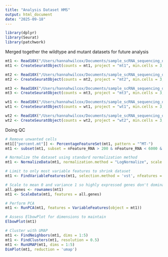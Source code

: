 ```yaml
---
title: "Analysis Dataset HMS"
output: html_document
date: "2025-09-18"
---
```


```r
library(dplyr)
library(Seurat)
library(patchwork)
```

Merged together the wildtype and mutant datasets for future analysis 
```r
mt1 <- Read10X("/Users/hannahwilcox/Documents/sample_scRNA_sequencing_data/mt1")
mt1 <- CreateSeuratObject(counts = mt1, project = "mt1", min.cells = 3, min.features = 200)

mt2 <- Read10X("/Users/hannahwilcox/Documents/sample_scRNA_sequencing_data/mt2")
mt2 <- CreateSeuratObject(counts = mt2, project = "mt2", min.cells = 3, min.features = 200)

mt3 <- Read10X("/Users/hannahwilcox/Documents/sample_scRNA_sequencing_data/mt3")
mt3 <- CreateSeuratObject(counts = mt3, project = "mt3", min.cells = 3, min.features = 200)

wt1 <- Read10X("/Users/hannahwilcox/Documents/sample_scRNA_sequencing_data/wt1")
wt1 <- CreateSeuratObject(counts = wt1, project = "wt1", min.cells = 3, min.features = 200)

wt2 <- Read10X("/Users/hannahwilcox/Documents/sample_scRNA_sequencing_data/wt2")
wt2 <- CreateSeuratObject(counts = wt2, project = "wt2", min.cells = 3, min.features = 200)

```

Doing QC
```r

# Remove unwanted cells
mt1[["percent.mt"]] <- PercentageFeatureSet(mt1, pattern = "^MT-")
mt1 <- subset(mt1, subset = nFeature_RNA > 200 & nFeature_RNA < 6000 & percent.mt < 10)

# Normalize the dataset using standard normalization method 
mt1 <- NormalizeData(mt1, normalization.method = "LogNormalize", scale.factor = 1e4)

# Limit to only most variable features to shrink dataset 
mt1 <- FindVariableFeatures(mt1, selection.method = 'vst', nfeatures = 2000)

# Scale to mean 0 and variance 1 so highly expressed genes don't dominate 
all.genes <- rownames(mt1)
mt1 <- ScaleData(mt1, features = all.genes)

# Perform PCA 
mt1 <- RunPCA(mt1, features = VariableFeatures(object = mt1))

# Assess ElbowPlot for dimensions to maintain 
ElbowPlot(mt1)

# Cluster with UMAP 
mt1 <- FindNeighbors(mt1, dims = 1:5)
mt1 <- FindClusters(mt1, resolution = 0.5)
mt1 <- RunUMAP(mt1, dims = 1:5)
DimPlot(mt1, reduction = 'umap')

```










